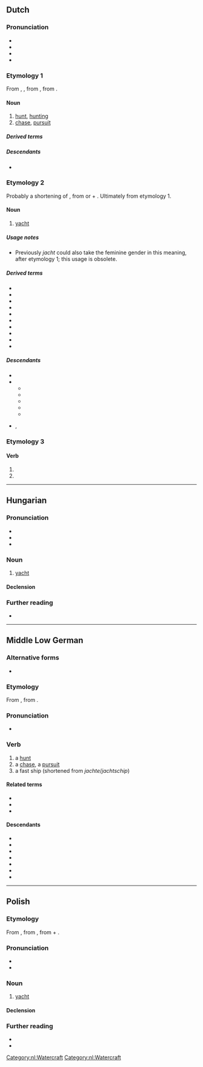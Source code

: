 {{also|Jacht}}
==Dutch==
{{wikipedia|dab=jacht|lang=nl}}

===Pronunciation===
* {{IPA|nl|/jɑxt/}}
* {{audio|nl|Nl-jacht.ogg|Audio}}
* {{hyphenation|nl|jacht}}
* {{rhymes|nl|ɑxt}}

===Etymology 1===
From {{inh|nl|dum|jacht}}, {{m|dum|jaget}}, from {{inh|nl|odt|*jagot}}, from {{inh|nl|gmw-pro|*jagōþu||hunt, hunting}}.

====Noun====
{{nl-noun|f|-|-}}

# [[hunt]], [[hunting]]
# [[chase]], [[pursuit]]

=====Derived terms=====
{{der4|nl|drijfjacht|heksenjacht|jachthuis|jachtig|jachtklok|jachtopziener|jachtseizoen|jachtslot|jachttrofee|jachtvliegtuig|konijnenjacht|koopjesjacht|plezierjacht|trofeejacht|walvisjacht}}

=====Descendants=====
* {{desc|af|jag}}

===Etymology 2===
Probably a shortening of {{m|nl|jachtschip}}, from {{m|nl|jacht|t=hunt}} or {{m|nl|jachten||to hurry}} + {{m|nl|schip||ship}}. Ultimately from etymology 1.

====Noun====
{{nl-noun|n|-en|jachtje}}

# [[yacht]] {{gloss|fast, light and now often [[luxurious]] (sailing) [[boat]]}} {{defdate|from early 16th c.}}
#: {{syn|nl|jachtschip|jachtschuit}}

=====Usage notes=====
* Previously ''jacht'' could also take the feminine gender in this meaning, after etymology 1; this usage is obsolete.

=====Derived terms=====
* {{l|nl|adviesjacht}}
* {{l|nl|jachthaven}}
* {{l|nl|jachtschip}}
* {{l|nl|jachtschuit}}
* {{l|nl|jachtwerf}}
* {{l|nl|motorjacht}}
* {{l|nl|oorlogsjacht}}
* {{l|nl|plezierjacht}}
* {{l|nl|speeljacht}}
* {{l|nl|zeiljacht}}

=====Descendants=====
* {{desc|af|jag}}
* {{desc|en|yacht|bor=1}}
** {{desc|da|yacht|bor=1}}
** {{desc|fo|jakt|bor=1}}
** {{desc|nb|yacht|bor=1}}
** {{desc|nn|yacht|bor=1}}
** {{desc|sv|yacht|bor=1}}
* {{desc|de|Jacht|bor=1}}, {{l|de|Yacht}}

===Etymology 3===
{{nonlemma}}

====Verb====
{{head|nl|verb form}}

# {{nl-verb form of|p=123|n=sg|t=pres|m=ind|jachten}}
# {{nl-verb form of|m=imp|jachten}}

[[Category:nl:Watercraft]]
[[Category:nl:Watercraft]]

----

==Hungarian==

===Pronunciation===
* {{hu-IPA}}
* {{hyphenation|hu|jacht}}
* {{rhymes|hu|ɒxt}}

===Noun===
{{hu-noun|ok}}

# [[yacht]] {{gloss|luxurious sailing boat}}

====Declension====
{{hu-infl-nom|jachto|o}}{{hu-pos-otok|jacht|j|jai}}

===Further reading===
* {{R:ErtSz}}

{{topics|hu|Watercraft}}

----

==Middle Low German==

===Alternative forms===
* {{alter|gml|jâget}}

===Etymology===
From {{inh|gml|osx|*jagōt}}, from {{inh|gml|gmw-pro|*jagōþu||hunt, hunting}}.

===Pronunciation===
* {{IPA|gml|/jaxt/}}

===Verb===
{{head|gml|noun|g=f}}

# a [[hunt]]
# a [[chase]], a [[pursuit]]
# a fast ship (shortened from ''jachte''/''jachtschip'')

====Related terms====
* {{l|gml|jachteren}}
* {{l|gml|jagen}}
* {{l|gml|jachte}}

====Descendants====
* {{desc|nds-de|Jaggt}}
* {{desc|pdt|Jacht}}
* {{desc|da|jagt|bor=1}}
* {{desc|fo|jakt|bor=1}}
* {{desc|lv|jakts|bor=1}}
* {{desc|no|jakt|bor=1}}
* {{desc|sv|jakt|bor=1}}

----

==Polish==
{{wikipedia|lang=pl}}
===Etymology===
From {{bor|pl|nl|jaghte}}, from {{m|nl|jaghtschip|t=fast pirate ship}}, from {{m|nl|jacht|t=hunt}} + {{m|nl|schip}}.

===Pronunciation===
* {{pl-IPA}}
* {{audio|pl|Pl-jacht.ogg|Audio}}

===Noun===
{{pl-noun|m-in}}

# [[yacht]]

====Declension====
{{pl-decl-noun
|jacht|jachty
|jachtu|jachtów
|jachtowi|jachtom
|jacht|jachty
|jachtem|jachtami
|jachcie|jachtach
|jachcie|jachty
}}

===Further reading===
* {{R:pl:WSJP}}
* {{R:PWN}}

{{c|pl|Watercraft}}
